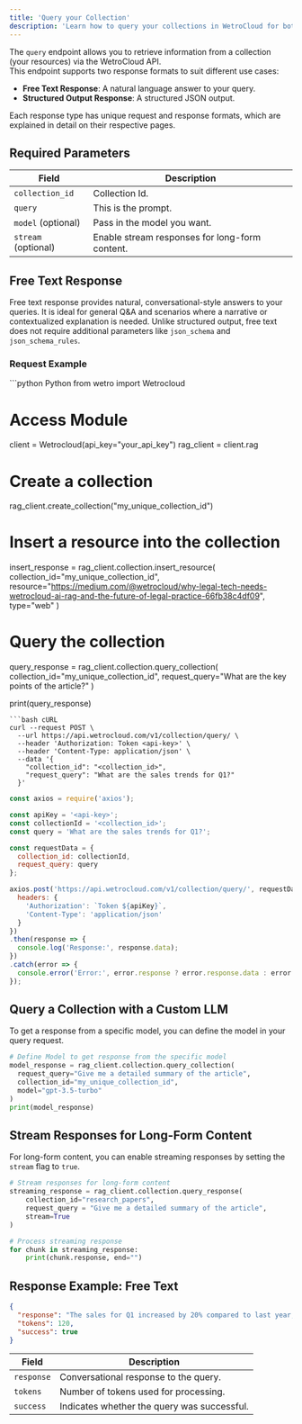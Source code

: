 ```yaml
---
title: 'Query your Collection'
description: 'Learn how to query your collections in WetroCloud for both free text and structured responses.'
---
```


The `query` endpoint allows you to retrieve information from a collection (your resources) via the WetroCloud API.  
This endpoint supports two response formats to suit different use cases:  

- **Free Text Response**: A natural language answer to your query.  
- **Structured Output Response**: A structured JSON output.

Each response type has unique request and response formats, which are explained in detail on their respective pages.  

## Required Parameters

| Field               | Description                                          |
|---------------------|------------------------------------------------------|
| `collection_id`     | Collection Id.                                       |
| `query`             | This is the prompt.                                  |
| `model` (optional)  | Pass in the model you want.                          |
| `stream` (optional) | Enable stream responses for long-form content.       |

## Free Text Response

Free text response provides natural, conversational-style answers to your queries. It is ideal for general Q&A and scenarios where a narrative or contextualized explanation is needed. Unlike structured output, free text does not require additional parameters like `json_schema` and `json_schema_rules`.

### Request Example

<CodeGroup>
  ```python Python
  from wetro import Wetrocloud

  # Access Module
  client = Wetrocloud(api_key="your_api_key")
  rag_client = client.rag

  # Create a collection
  rag_client.create_collection("my_unique_collection_id")

  # Insert a resource into the collection
  insert_response = rag_client.collection.insert_resource(
    collection_id="my_unique_collection_id",
    resource="https://medium.com/@wetrocloud/why-legal-tech-needs-wetrocloud-ai-rag-and-the-future-of-legal-practice-66fb38c4df09",
    type="web"
  )

  # Query the collection
  query_response = rag_client.collection.query_collection(
    collection_id="my_unique_collection_id",
    request_query="What are the key points of the article?"
  )

  print(query_response)
  ```
  ```bash cURL
  curl --request POST \
    --url https://api.wetrocloud.com/v1/collection/query/ \
    --header 'Authorization: Token <api-key>' \
    --header 'Content-Type: application/json' \
    --data '{
      "collection_id": "<collection_id>",
      "request_query": "What are the sales trends for Q1?"
    }'
  ```
  ```javascript JavaScript
  const axios = require('axios');

  const apiKey = '<api-key>';
  const collectionId = '<collection_id>';
  const query = 'What are the sales trends for Q1?';

  const requestData = {
    collection_id: collectionId,
    request_query: query
  };

  axios.post('https://api.wetrocloud.com/v1/collection/query/', requestData, {
    headers: {
      'Authorization': `Token ${apiKey}`,
      'Content-Type': 'application/json'
    }
  })
  .then(response => {
    console.log('Response:', response.data);
  })
  .catch(error => {
    console.error('Error:', error.response ? error.response.data : error.message);
  });
  ```
</CodeGroup>

## Query a Collection with a Custom LLM

To get a response from a specific model, you can define the model in your query request.

```python
# Define Model to get response from the specific model
model_response = rag_client.collection.query_collection(
  request_query="Give me a detailed summary of the article",
  collection_id="my_unique_collection_id",
  model="gpt-3.5-turbo"
)
print(model_response)
```

## Stream Responses for Long-Form Content

For long-form content, you can enable streaming responses by setting the `stream` flag to `true`.

```python
# Stream responses for long-form content
streaming_response = rag_client.collection.query_response(
    collection_id="research_papers",
    request_query = "Give me a detailed summary of the article",
    stream=True
)

# Process streaming response
for chunk in streaming_response:
    print(chunk.response, end="")

```

## Response Example: Free Text

```json
{
  "response": "The sales for Q1 increased by 20% compared to last year, with online channels contributing significantly.",
  "tokens": 120,
  "success": true
}
```

| Field      | Description                                           |
|------------|-------------------------------------------------------|
| `response` | Conversational response to the query.                |
| `tokens`   | Number of tokens used for processing.                |
| `success`  | Indicates whether the query was successful.          |